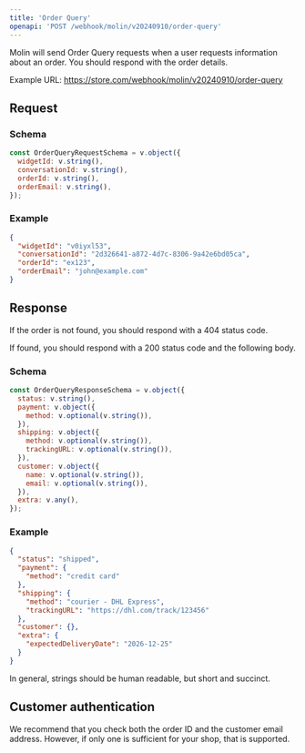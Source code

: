```yaml
---
title: 'Order Query'
openapi: 'POST /webhook/molin/v20240910/order-query'
---
```


Molin will send Order Query requests when a user requests information about an order. You should respond with the order details.

Example URL: https://store.com/webhook/molin/v20240910/order-query

## Request

### Schema

```js
const OrderQueryRequestSchema = v.object({
  widgetId: v.string(),
  conversationId: v.string(),
  orderId: v.string(),
  orderEmail: v.string(),
});
```

### Example

```json
{
  "widgetId": "v0iyxl53",
  "conversationId": "2d326641-a872-4d7c-8306-9a42e6bd05ca",
  "orderId": "ex123",
  "orderEmail": "john@example.com"
}
```

## Response

If the order is not found, you should respond with a 404 status code.

If found, you should respond with a 200 status code and the following body.

### Schema

```js
const OrderQueryResponseSchema = v.object({
  status: v.string(),
  payment: v.object({
    method: v.optional(v.string()),
  }),
  shipping: v.object({
    method: v.optional(v.string()),
    trackingURL: v.optional(v.string()),
  }),
  customer: v.object({
    name: v.optional(v.string()),
    email: v.optional(v.string()),
  }),
  extra: v.any(),
});
```

### Example

```json
{
  "status": "shipped",
  "payment": {
    "method": "credit card"
  },
  "shipping": {
    "method": "courier - DHL Express",
    "trackingURL": "https://dhl.com/track/123456"
  },
  "customer": {},
  "extra": {
    "expectedDeliveryDate": "2026-12-25"
  }
}
```

<Note>
  In general, strings should be human readable, but short and succinct.
</Note>

## Customer authentication

We recommend that you check both the order ID and the customer email address. However, if only one is sufficient for your shop, that is supported.
